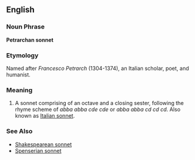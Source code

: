 ==English==

===Noun Phrase===
'''Petrarchan sonnet'''

===Etymology===
Named after ''Francesco Petrarch'' (1304-1374), an Italian scholar, poet, and humanist.

===Meaning===
#A sonnet comprising of an octave and a closing sester, following the rhyme scheme of ''abba abba cde cde'' or ''abba abba cd cd cd''. Also known as [[Italian sonnet]].

===See Also===
*[[Shakespearean sonnet]]
*[[Spenserian sonnet]]